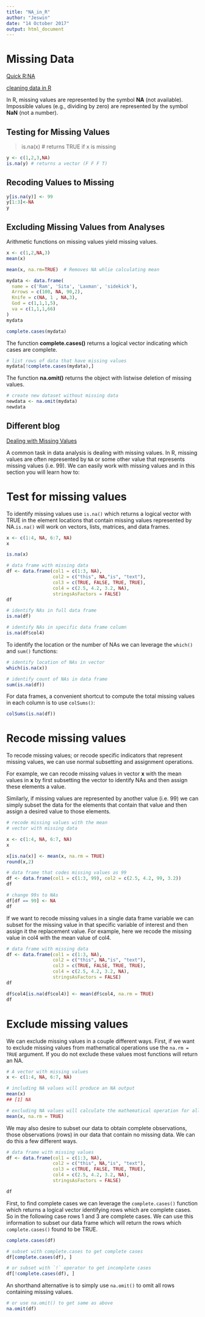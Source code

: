 ```yaml
---
title: "NA_in_R"
author: "Jeswin"
date: "14 October 2017"
output: html_document
---
```


# Missing Data

[Quick R:NA](http://www.statmethods.net/input/missingdata.html)  

[cleaning data in R](https://www.datacamp.com/courses/cleaning-data-in-r)

In R, missing values are represented by the symbol __NA__ (not available). 
Impossible values (e.g., dividing by zero) are represented by the symbol __NaN__ 
(not a number).


## Testing for Missing Values

> is.na(x) # returns TRUE if x is missing

```r
y <- c(1,2,3,NA)
is.na(y) # returns a vector (F F F T)
```

## Recoding Values to Missing

```r
y[is.na(y)] <- 99
y[1:3]<-NA
y
```

## Excluding Missing Values from Analyses

Arithmetic functions on missing values yield missing values.

```r
x <- c(1,2,NA,3)
mean(x)
```

```r
mean(x, na.rm=TRUE)  # Removes NA whlie calculating mean
```


```r
mydata <- data.frame(
  name = c('Ram', 'Sita', 'Laxman', 'sidekick'),
  Arrows = c(100, NA, 90,2),
  Knife = c(NA, 1 , NA,3),
  God = c(1,1,1,5),
  va = c(1,1,1,66)
)
mydata
```

```r
complete.cases(mydata)
```

The function __complete.cases()__ returns a logical vector indicating which 
cases are complete.

```r
# list rows of data that have missing values 
mydata[!complete.cases(mydata),]
```

The function __na.omit()__ returns the object with listwise deletion of missing values.

```r
# create new dataset without missing data 
newdata <- na.omit(mydata)
newdata
```

## Different blog

[Dealing with Missing Values](http://uc-r.github.io/missing_values)

A common task in data analysis is dealing with missing values. In R, missing 
values are often represented by `NA` or some other value that represents missing 
values (i.e. 99). We can easily work with missing values and in this section 
you will learn how to:

# Test for missing values

To identify missing values use `is.na()` which returns a logical vector with TRUE 
in the element locations that contain missing values represented by NA.`is.na()`
will work on vectors, lists, matrices, and data frames.

```r
x <- c(1:4, NA, 6:7, NA)
x
```

```r
is.na(x)
```

```r
# data frame with missing data
df <- data.frame(col1 = c(1:3, NA),
                 col2 = c("this", NA,"is", "text"), 
                 col3 = c(TRUE, FALSE, TRUE, TRUE), 
                 col4 = c(2.5, 4.2, 3.2, NA),
                 stringsAsFactors = FALSE)
df
```

```r
# identify NAs in full data frame
is.na(df)
```

```r
# identify NAs in specific data frame column
is.na(df$col4)
```

To identify the location or the number of NAs we can leverage the `which()` 
and `sum()` functions:

```r
# identify location of NAs in vector
which(is.na(x))
```

```r
# identify count of NAs in data frame
sum(is.na(df))
```

For data frames, a convenient shortcut to compute the total missing values in 
each column is to use `colSums()`:

```r
colSums(is.na(df))
```

# Recode missing values

To recode missing values; or recode specific indicators that represent missing 
values, we can use normal subsetting and assignment operations.  

For example, we can recode missing values in vector __x__ with the mean values 
in __x__ by first subsetting the vector to identify NAs and then assign these 
elements a value. 


Similarly, if missing values are represented by another value (i.e. 99) we can 
simply subset the data for the elements that contain that value and then assign 
a desired value to those elements.

```r
# recode missing values with the mean
# vector with missing data

x <- c(1:4, NA, 6:7, NA)
x
```

```r
x[is.na(x)] <- mean(x, na.rm = TRUE)
round(x,2)
```

```r
# data frame that codes missing values as 99
df <- data.frame(col1 = c(1:3, 99), col2 = c(2.5, 4.2, 99, 3.2))
df
```

```r
# change 99s to NAs
df[df == 99] <- NA
df
```


If we want to recode missing values in a single data frame variable we can 
subset for the missing value in that specific variable of interest and then 
assign it the replacement value. For example, here we recode the missing value 
in col4 with the mean value of col4.

```r
# data frame with missing data
df <- data.frame(col1 = c(1:3, NA),
                 col2 = c("this", NA,"is", "text"), 
                 col3 = c(TRUE, FALSE, TRUE, TRUE), 
                 col4 = c(2.5, 4.2, 3.2, NA),
                 stringsAsFactors = FALSE)
df
```

```r
df$col4[is.na(df$col4)] <- mean(df$col4, na.rm = TRUE)
df
```

# Exclude missing values

We can exclude missing values in a couple different ways. First, if we want to 
exclude missing values from mathematical operations use the `na.rm = TRUE` 
argument. If you do not exclude these values most functions will return an NA.

```r
# A vector with missing values
x <- c(1:4, NA, 6:7, NA)

# including NA values will produce an NA output
mean(x)
## [1] NA
```

```r
# excluding NA values will calculate the mathematical operation for all non-missing values
mean(x, na.rm = TRUE)
```

We may also desire to subset our data to obtain complete observations, those 
observations (rows) in our data that contain no missing data. We can do this a 
few different ways.

```r
# data frame with missing values
df <- data.frame(col1 = c(1:3, NA),
                 col2 = c("this", NA,"is", "text"), 
                 col3 = c(TRUE, FALSE, TRUE, TRUE), 
                 col4 = c(2.5, 4.2, 3.2, NA),
                 stringsAsFactors = FALSE)

df
```

First, to find complete cases we can leverage the `complete.cases()` function 
which returns a logical vector identifying rows which are complete cases. So in 
the following case rows 1 and 3 are complete cases. We can use this information 
to subset our data frame which will return the rows which `complete.cases()`
found to be TRUE.

```r
complete.cases(df)
```

```r
# subset with complete.cases to get complete cases
df[complete.cases(df), ]
```

```r
# or subset with `!` operator to get incomplete cases
df[!complete.cases(df), ]
```

An shorthand alternative is to simply use `na.omit()` to omit all rows 
containing missing values.

```r
# or use na.omit() to get same as above
na.omit(df)
```












